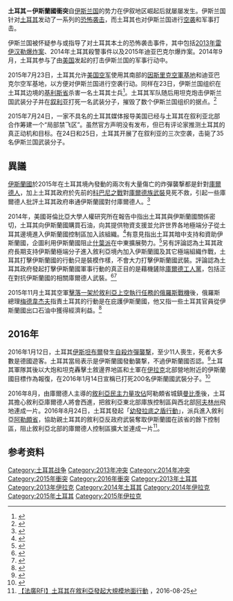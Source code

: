 {{expand|time=2015-11-19T13:28:23+00:00}}
{{Infobox military conflict
|conflict= 土耳其－伊斯蘭國衝突
|partof= [[對伊斯蘭國的軍事打擊|對伊斯蘭國的軍事打擊]]
|image= [[File:Syrian_Civil_War_map.svg|300px]]
|caption= 土耳其（上）、叙利亚（下）和伊拉克（右）的边境线。其中黄色区域由敘利亞或伊拉克的庫爾德族武裝控制，灰色区域由伊斯兰国控制，绿色区域由叙利亚反对派控制，红色区域由叙利亚军队控制。
|date=2013年5月11日－'''现在'''<br/>（{{Age in months, weeks and days|year1=2013|month1=05|day1=11}}）
|place=  [[土耳其|土耳其]]、[[叙利亚|叙利亚]]、[[伊拉克|伊拉克]] 
|result=
|status=
|combatant1= '''{{flag|Turkey}}'''
* 土耳其軍隊
* 土耳其宪兵
* 安全总局
|combatant2= '''{{flag|ISIL}}'''
* 伊斯兰国武装力量
* [[Dokumacılar|Dokumacılar]]<ref>{{cite web|url=http://www.internethaber.com/suruc-patlamasi-canli-bomba-hakkinda-sok-iddia-802785h.htm|title=Haber : Suruç patlaması canlı bomba hakkında şok iddia haberi|work=Internethaber|accessdate=2015-11-19|archive-date=2018-12-25|archive-url=https://web.archive.org/web/20181225063406/http://www.internethaber.com/suruc-patlamasi-canli-bomba-hakkinda-sok-iddia-802785h.htm|dead-url=no}}</ref>
|commander1= {{flagicon|Turkey}} '''[[雷杰普·塔伊普·埃尔多安|雷杰普·塔伊普·埃尔多安]]'''<small>（總統）</small><br/>{{flagicon|Turkey}} [[艾哈迈德·达武特奥卢|艾哈迈德·达武特奥卢]]<small>（總理，至2016年5月）</small><br/>{{flagicon|Turkey}} [[比納利·耶爾德勒姆|比納利·耶爾德勒姆]]<small>（總理，2016年5月起）</small><br/>{{flagicon|Turkey}} [[胡卢西·阿卡爾|胡卢西·阿卡爾]]<small>（軍隊参谋總长）</small>
|commander2= {{flagicon|ISIL}} '''[[阿布·贝克尔·巴格达迪|阿布·贝克尔·巴格达迪]]'''<br/>{{flagicon|ISIL}} [[Abu_Ala_al-Afri|Abu Ala al-Afri]]<br/>{{flagdeco|ISIL}} [[阿布·阿里·安巴里|阿布·阿里·安巴里]]<br/>{{flagdeco|ISIL}} [[阿布·苏莱曼·纳塞尔|阿布·苏莱曼·纳塞尔]]
|units1= 
|units2=
|strength1= 423,299名士兵<br/>182,805名宪兵<ref>{{cite web|url=http://www.aktifhaber.com/tsk-mevcut-personel-sayisini-acikladi-911886h.htm|title=TSK Mevcut Personel Sayısını Açıkladı|date=2 January 2014|work=Aktif Haber|deadurl=yes|archiveurl=https://web.archive.org/web/20141006083942/http://www.aktifhaber.com/tsk-mevcut-personel-sayisini-acikladi-911886h.htm|archivedate=2014年10月6日|accessdate=2015年11月19日}}</ref><br/>{{small|（2014年数据）}}
|strength2= 31,500<ref>{{cite web|url=http://www.bbc.com/news/world-middle-east-29169914|title=Islamic State fighter estimate triples — CIA|publisher=BBC|date=12 September 2014|accessdate=2015-11-19|archive-date=2018-12-25|archive-url=https://web.archive.org/web/20181225063404/https://www.bbc.com/news/world-middle-east-29169914|dead-url=no}}</ref>–100,000<ref>{{cite web|url=http://www.independent.co.uk/news/world/middle-east/war-with-isis-islamic-militants-have-army-of-200000-claims-kurdish-leader-9863418.html|title=War with Isis: Islamic militants have army of 200,000, claims senior Kurdish leader|publisher=The Independent|date=18 November 2014|accessdate=2015-11-19|archive-date=2018-12-25|archive-url=https://web.archive.org/web/20181225063401/https://www.independent.co.uk/news/world/middle-east/war-with-isis-islamic-militants-have-army-of-200000-claims-kurdish-leader-9863418.html|dead-url=no}}</ref> 
|casualties1= 32名土耳其軍人喪生<ref name="Marszal">{{cite news|url=http://www.telegraph.co.uk/news/worldnews/europe/turkey/11758639/Turkey-tanks-open-fire-on-Isil-over-Syria-border-after-soldier-killed.html|title=Turkey tanks open fire on Isil over Syria border after soldier killed|work=The Telegraph|accessdate=24 July 2015|location=London|first=Andrew|last=Marszal|date=23 July 2015|archive-date=2018-12-25|archive-url=https://web.archive.org/web/20181225063355/https://www.telegraph.co.uk/news/worldnews/europe/turkey/11758639/Turkey-tanks-open-fire-on-Isil-over-Syria-border-after-soldier-killed.html|dead-url=no}}</ref><ref name="The Daily Sabah Turkey">{{cite news|url=http://www.dailysabah.com/nation/2014/03/25/isil-connection-in-attack-against-turkish-security-forces|title=ISIL connection in attack against Turkish security forces|work=The Daily Sabah Turkey|accessdate=7 March 2016|date=25 March 2014|archive-date=2018-12-25|archive-url=https://web.archive.org/web/20181225063357/https://www.dailysabah.com/turkey/2014/03/25/isil-connection-in-attack-against-turkish-security-forces|dead-url=no}}</ref><ref name="english.alarabiya.net">{{Cite web |url=https://english.alarabiya.net/en/News/middle-east/2015/09/01/Turkish-soldier-killed-in-cross-border-fire-from-ISIS-territory-in-Syria-.html |title=Turkish soldier killed in cross-border fire from ISIS territory in Syria |accessdate=2015-11-19 |archive-date=2019-03-31 |archive-url=https://web.archive.org/web/20190331181500/https://english.alarabiya.net/en/News/middle-east/2015/09/01/Turkish-soldier-killed-in-cross-border-fire-from-ISIS-territory-in-Syria-.html |dead-url=no }}</ref><ref name="ReferenceB">{{cite web|url=http://www.hurriyetdailynews.com/turkey-hits-isil-positions-in-northern-iraq-after-turkish-soldier-killed.aspx?pageID=238&nID=96949&NewsCatID=352|title=Turkey hits ISIL positions in northern Iraq after Turkish soldier killed - MIDEAST|publisher=|accessdate=29 April 2016|archive-date=2017-10-19|archive-url=https://web.archive.org/web/20171019185705/http://www.hurriyetdailynews.com/turkey-hits-isil-positions-in-northern-iraq-after-turkish-soldier-killed.aspx?pageID=238&nID=96949&NewsCatID=352|dead-url=no}}</ref>
|casualties2= 3,000人喪生<small>（土耳其宣稱，至2016年5月）</small><ref>{{Cite news|url=http://www.reuters.com/article/us-mideast-crisis-turkey-islamic-state-idUSKCN0Y20XH|title=Turkey has killed 3,000 Islamic State fighters in Syria, Iraq: Erdogan|publisher=Reuters|date=2016-05-11|accessdate=2017-07-14|archive-date=2020-11-08|archive-url=https://web.archive.org/web/20201108112913/https://www.reuters.com/article/us-mideast-crisis-turkey-islamic-state-idUSKCN0Y20XH|dead-url=no}}</ref><br/>数百人被捕<ref>{{Cite web |url=http://www.haber3.com/iki-isidli-tutuklandi-3647142h.htm |title=存档副本 |accessdate=2015-11-19 |archive-date=2015-12-12 |archive-url=https://web.archive.org/web/20151212122347/http://www.haber3.com/iki-isidli-tutuklandi-3647142h.htm |dead-url=no }}</ref><ref>{{Cite web |url=http://www.demokrathaber.net/guncel/diyarbakir-da-8-isid-li-tutuklandi-h56485.html |title=存档副本 |access-date=2015-11-19 |archive-url=https://web.archive.org/web/20151117022314/http://www.demokrathaber.net/guncel/diyarbakir-da-8-isid-li-tutuklandi-h56485.html |archive-date=2015-11-17 |dead-url=yes }}</ref><ref>{{Cite web |url=http://www.dunya.com/toplum/polis-adliye/konyada-1-isidli-tutuklandi-279341h.htm |title=存档副本 |accessdate=2015-11-19 |archive-date=2016-03-04 |archive-url=https://web.archive.org/web/20160304000631/http://www.dunya.com/toplum/polis-adliye/konyada-1-isidli-tutuklandi-279341h.htm |dead-url=no }}</ref><ref>{{Cite web |url=http://www.yenisafak.com/gundem/13-isidli-tutuklandi-2333033 |title=存档副本 |accessdate=2015-11-19 |archive-date=2016-03-04 |archive-url=https://web.archive.org/web/20160304191103/http://www.yenisafak.com/gundem/13-isidli-tutuklandi-2333033 |dead-url=no }}</ref><ref>{{Cite web |url=http://www.haberler.com/turkiye-den-daes-e-buyuk-darbe-7821204-haberi/ |title=存档副本 |accessdate=2015-11-19 |archive-date=2016-12-07 |archive-url=https://web.archive.org/web/20161207074244/http://www.haberler.com/turkiye-den-daes-e-buyuk-darbe-7821204-haberi/ |dead-url=no }}</ref><ref>{{Cite web |url=http://www.dha.com.tr/gaziantepte-12-isidli-tutuklandi_1055427.html |title=存档副本 |accessdate=2015-11-19 |archive-date=2016-03-05 |archive-url=https://web.archive.org/web/20160305011648/http://www.dha.com.tr/gaziantepte-12-isidli-tutuklandi_1055427.html |dead-url=no }}</ref>
|casualties3= '''平民的伤亡人数：'''<br/>至少有189人死亡，超过300人受伤。<ref>{{cite web|url=http://www.al-monitor.com/pulse/originals/2014/04/reyhanli-qaeda-bombing-attack-admits.html#|title=Turkey admits Reyhanli was attacked by al-Qaeda — Al-Monitor: the Pulse of the Middle East|work=Al-Monitor|deadurl=yes|archiveurl=https://web.archive.org/web/20150724025136/http://www.al-monitor.com/pulse/originals/2014/04/reyhanli-qaeda-bombing-attack-admits.html|archivedate=2015年7月24日|df=|accessdate=2015年11月19日}}</ref><ref>{{cite web|url=http://www.haberturk.com/gundem/haber/1105174-sanliurfa-suructa-patlama|title=Şanlıurfa Suruç'ta patlama|date=22 July 2015|work=www.haberturk.com|accessdate=2015-11-19|archive-date=2015-12-26|archive-url=https://web.archive.org/web/20151226203247/http://www.haberturk.com/gundem/haber/1105174-sanliurfa-suructa-patlama|dead-url=no}}</ref><ref>{{cite web|url=http://www.kurdishquestion.com/index.php/kurdistan/north-kurdistan/4-dead-350-wounded-in-double-bomb-attack-against-hdp-in-amed/937-4-dead-350-wounded-in-double-bomb-attack-against-hdp-in-amed.html|title=4 Dead 350 Wounded in Double Bomb Attack Against HDP in Amed|work=kurdishquestion.com|access-date=2015-11-19|archive-url=https://web.archive.org/web/20160304101908/http://www.kurdishquestion.com/index.php/kurdistan/north-kurdistan/4-dead-350-wounded-in-double-bomb-attack-against-hdp-in-amed/937-4-dead-350-wounded-in-double-bomb-attack-against-hdp-in-amed.html|archive-date=2016-03-04|dead-url=yes}}</ref>
}}
'''土耳其－伊斯蘭國衝突'''自[[伊斯兰国|伊斯兰国]]的势力在伊叙地区崛起后就屡屡发生。伊斯兰国针对[[土耳其|土耳其]]发动了一系列的[[恐怖袭击|恐怖袭击]]，而土耳其也对伊斯兰国进行[[空袭|空袭]]和军事打击。

伊斯兰国被怀疑参与或指导了对土耳其本土的恐怖袭击事件，其中包括[[2013年雷伊汉勒爆炸案|2013年雷伊汉勒爆炸案]]、2014年土耳其殺警事件以及2015年迪亚巴克尔爆炸案。2014年9月，土耳其参与了由[[美国|美国]]发起的打击伊斯兰国的军事行动中。

2015年7月23日，土耳其允许[[美国空军|美国空军]]使用其南部的[[因斯里克空軍基地|因斯里克空軍基地]]和迪亚巴克尔空军基地，以方便对伊斯兰国进行空袭行动。同样在23日，伊斯兰国组织在土耳其边境的[[基利斯省|基利斯省]]杀害一名土耳其士兵<ref name="gazetevatan.com">{{Cite web |url=http://www.gazetevatan.com/isid-ates-acti-1-sehit-ve-yaralilar-var-834597-gundem/ |title=存档副本 |accessdate=2015-11-20 |archive-date=2017-12-28 |archive-url=https://web.archive.org/web/20171228054323/http://www.gazetevatan.com/isid-ates-acti-1-sehit-ve-yaralilar-var-834597-gundem/ |dead-url=no }}</ref>。土耳其军队随后用坦克炮击伊斯兰国武装分子并在[[叙利亚|叙利亚]]打死一名武装分子，摧毁了数个伊斯兰国组织的据点。<ref>{{Cite web |url=http://www.milliyet.com.tr/suleyman-sah-operasyonunun-gundem-2017629/ |title=存档副本 |accessdate=2015-11-20 |archive-date=2017-12-28 |archive-url=https://web.archive.org/web/20171228112304/http://www.milliyet.com.tr/suleyman-sah-operasyonunun-gundem-2017629/ |dead-url=no }}</ref>

2015年7月24日，一家不具名的土耳其媒体报导美国已经与土耳其在叙利亚北部合作筹建一个“局部禁飞区”。虽然官方声明没有发布，但已有评论家推测土耳其的真正动机和目标。在24日和25日，土耳其开展了在叙利亚的三次空袭，击毙了35名伊斯兰国武装分子。

==異議==
[[伊斯蘭國|伊斯蘭國]]於2015年在土耳其境內發動的兩次有大量傷亡的炸彈襲撃都是針對[[庫爾德人|庫爾德人]]，加上土耳其政府於先前的[[科巴尼之戰|科巴尼之戰]]對[[人民保衛軍|庫爾德族武裝]]見死不救，引起一些庫爾德人批評土耳其政府串通伊斯蘭國對付庫爾德人。<ref>{{Cite news |url=http://orientaldaily.on.cc/cnt/china_world/20151012/00192_001.html |title=土國殺聲震天 大選腥風血雨 |work=東方日報 |date=2015-10-12 |accessdate=2015-11-26 |archive-date=2016-03-04 |archive-url=https://web.archive.org/web/20160304211152/http://orientaldaily.on.cc/cnt/china_world/20151012/00192_001.html |dead-url=no }}</ref>

2014年，美國哥倫比亞大學人權研究所在報告中指出土耳其與伊斯蘭國關係密切，土耳其向伊斯蘭國購買石油，向其提供物資支援並允許世界各地極端分子從土耳其邊境進入伊斯蘭國控制區加入該組織。<ref>{{Cite news |url=http://www.chinanews.com/gj/2015/11-28/7645622.shtml |title=西媒：俄罗斯称土耳其与IS过从甚密 提供物资支持 |publisher=中新網 |date=2015-11-28 |accessdate=2015-11-28 |archive-date=2016-03-05 |archive-url=https://web.archive.org/web/20160305065141/http://www.chinanews.com/gj/2015/11-28/7645622.shtml |dead-url=no }}</ref>有意見指出土耳其暗中支持和資助伊斯蘭國，企圖利用伊斯蘭國阻止[[什葉派|什葉派]]在中東擴展勢力。<ref name=bbczh20151124>{{Cite news |url=http://www.bbc.com/zhongwen/simp/world/2015/11/151124_background_daesh_funding_sources |title=深度特写：支撑“伊斯兰国”的立国财源 |work=BBC中文網 |date=2015-11-24 |accessdate=2015-11-26 |archive-date=2015-11-27 |archive-url=https://web.archive.org/web/20151127043713/http://www.bbc.com/zhongwen/simp/world/2015/11/151124_background_daesh_funding_sources |dead-url=no }}</ref>另有評論認為土耳其政府長期支持伊斯蘭極端分子進入敘利亞境內加入伊斯蘭國及其它極端組織作戰，土耳其打擊伊斯蘭國的行動只是裝模作樣，不會大力打擊伊斯蘭國武裝。評論認為土耳其政府發起打擊伊斯蘭國軍事行動的真正目的是藉機鏟除[[庫爾德工人黨|庫爾德工人黨]]，包括正在對抗伊斯蘭國的相關庫爾德人武裝。<ref name=cn20150727>{{Cite news |url=http://www.chinanews.com/gj/2015/07-27/7429798.shtml |title=专家称土耳其空袭IS是在声东击西 不会痛下杀手 |publisher=中新網 |date=2015-07-27 |accessdate=2015-11-26 |archive-date=2016-03-05 |archive-url=https://web.archive.org/web/20160305043418/http://www.chinanews.com/gj/2015/07-27/7429798.shtml |dead-url=no }}</ref><ref name=BBC33690060>{{Cite news |url=http://www.bbc.com/news/world-middle-east-33690060 |title=Turkey v Islamic State v the Kurds: What's going on? |work=BBC News |date=2015-07-28 |quote=Turkish policy is "to pretend that it is waging a war against IS, while at the same time following up on another goal, which is to destroy the PKK," says Kerem Oktem |accessdate=2015-11-26 |archive-date=2018-07-12 |archive-url=https://web.archive.org/web/20180712083239/https://www.bbc.com/news/world-middle-east-33690060 |dead-url=no }}</ref>

2015年11月土耳其空軍[[2015年土耳其击落俄罗斯战斗机事件|擊落一架於敘利亞上空執行任務的俄羅斯戰機]]後，俄羅斯總理[[德米特里·阿纳托利耶维奇·梅德韦杰夫|梅德韋杰夫]]指責土耳其的行動是在庇護伊斯蘭國，他又指一些土耳其官員從伊斯蘭國出口石油中獲得經濟利益。<ref>{{Cite news |url=http://www.chinanews.com/gj/2015/11-25/7641441.shtml |title=俄总理：土耳其庇护IS 与其存在石油利益关系 |publisher=中新網 |date=2015-11-25 |accessdate=2015-11-26 |archive-date=2015-11-26 |archive-url=https://web.archive.org/web/20151126052129/http://www.chinanews.com/gj/2015/11-25/7641441.shtml |dead-url=no }}</ref>

==2016年==
2016年1月12日，土耳其[[伊斯坦布爾|伊斯坦布爾]]發生[[2016年1月伊斯坦布尔爆炸事件|自殺炸彈襲撃]]，至少11人喪生，死者大多數是德國遊客。土耳其當局表示是伊斯蘭國發動襲撃，不過伊斯蘭國否認。<ref>{{Cite news |url=http://dailynews.sina.com/gb/news/int/phoenixtv/20160113/17297131417.html |title=IS否认制造伊斯坦布尔爆炸（图） |publisher=新浪網 |date=2016-01-13 |accessdate=2016-01-15 |archive-date=2017-03-05 |archive-url=https://web.archive.org/web/20170305000942/http://dailynews.sina.com/gb/news/int/phoenixtv/20160113/17297131417.html |dead-url=no }}</ref>土耳其軍隊其後以大炮和坦克轟擊土敘邊界地區和土軍在[[伊拉克|伊拉克]]北部營地附近的伊斯蘭國目標作為報復，在2016年1月14日宣稱已打死200名伊斯蘭國武裝分子。<ref>{{Cite news |url=http://www.voachinese.com/content/turkey-20160114/3146324.html |title=土耳其： 200伊斯兰国武装分子被打死 |publisher=美國之音 |date=2016-01-15 |accessdate=2016-01-15 |archive-date=2016-01-16 |archive-url=https://web.archive.org/web/20160116214647/http://www.voachinese.com/content/turkey-20160114/3146324.html |dead-url=no }}</ref>

2016年8月，由庫爾德人主導的[[敘利亞民主力量|敘利亞民主力量]][[曼比季攻勢|攻佔]]阿勒頗省城鎮[[曼比季|曼比季]]後，土耳其擔心敘利亞庫爾德人將會西進，把敘利亞東北部庫族控制區與西北部[[阿夫林州|阿夫林州]]飛地連成一片。2016年8月24日，土耳其發起「[[幼發拉底之盾行動|幼發拉底之盾行動]]」，派兵進入敘利亞[[阿勒頗省|阿勒頗省]]，協助親土耳其的敘利亞反政府武裝奪取伊斯蘭國在該省的餘下控制區，阻止敘利亞北部的庫爾德人控制區擴大並連成一片<ref>[http://www.appledaily.com.tw/realtimenews/article/new/20160825/936057/ 【法廣RFI】土耳其在敘利亞發起大規模地面行動] {{Wayback|url=http://www.appledaily.com.tw/realtimenews/article/new/20160825/936057/ |date=20170305001019 }}，2016-08-25</ref>。

==参考资料==
{{reflist|2}}

[[Category:土耳其战争|Category:土耳其战争]]
[[Category:2013年冲突|Category:2013年冲突]]
[[Category:2014年冲突|Category:2014年冲突]]
[[Category:2015年衝突|Category:2015年衝突]]
[[Category:2016年衝突|Category:2016年衝突]]
[[Category:2013年土耳其|Category:2013年土耳其]]
[[Category:2013年伊拉克|Category:2013年伊拉克]]
[[Category:2014年土耳其|Category:2014年土耳其]]
[[Category:2014年伊拉克|Category:2014年伊拉克]]
[[Category:2015年土耳其|Category:2015年土耳其]]
[[Category:2015年伊拉克|Category:2015年伊拉克]]